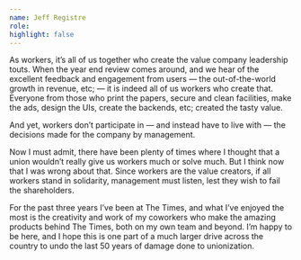 ```yaml
---
name: Jeff Registre
role:
highlight: false
---
```

As workers, it’s all of us together who create the value company leadership touts. When the year end review comes around, and we hear of the excellent feedback and engagement from users — the out-of-the-world growth in revenue, etc; —  it is indeed all of us workers who create that. Everyone from those who print the papers, secure and clean facilities, make the ads, design the UIs, create the backends, etc; created the tasty value.

And yet, workers don’t participate in — and instead have to live with — the decisions made for the company by management.

Now I must admit, there have been plenty of times where I thought that a union wouldn’t really give us workers much or solve much. But I think now that I was wrong about that. Since workers are the value creators, if all workers stand in solidarity, management must listen, lest they wish to fail the shareholders.

For the past three years I’ve been at The Times, and what I’ve enjoyed the most is the creativity and work of my coworkers who make the amazing products behind The Times, both on my own team and beyond. I’m happy to be here, and I hope this is one part of a much larger drive across the country to undo the last 50 years of damage done to unionization.
